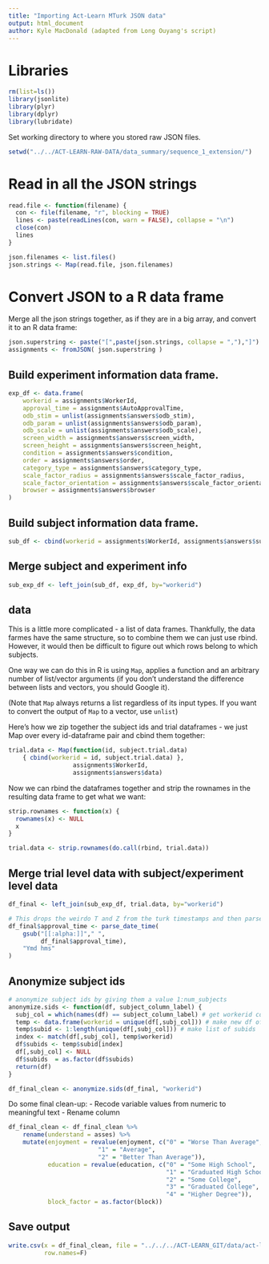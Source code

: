 ```yaml
---
title: "Importing Act-Learn MTurk JSON data"
output: html_document
author: Kyle MacDonald (adapted from Long Ouyang's script)
---
```


# Libraries

```r
rm(list=ls())
library(jsonlite)
library(plyr)
library(dplyr)
library(lubridate)
```

Set working directory to where you stored raw JSON files.

```r
setwd("../../ACT-LEARN-RAW-DATA/data_summary/sequence_1_extension/")
```

# Read in all the JSON strings

```r
read.file <- function(filename) {
  con <- file(filename, "r", blocking = TRUE)
  lines <- paste(readLines(con, warn = FALSE), collapse = "\n")
  close(con)
  lines
}

json.filenames <- list.files()
json.strings <- Map(read.file, json.filenames)
```

# Convert JSON to a R data frame

Merge all the json strings together, as if they are in a big array, and convert it to an R data frame:

```r
json.superstring <- paste("[",paste(json.strings, collapse = ","),"]")
assignments <- fromJSON( json.superstring )
```

## Build experiment information data frame.

```r
exp_df <- data.frame(
    workerid = assignments$WorkerId, 
    approval_time = assignments$AutoApprovalTime,
    odb_stim = unlist(assignments$answers$odb_stim),
    odb_param = unlist(assignments$answers$odb_param),
    odb_scale = unlist(assignments$answers$odb_scale),
    screen_width = assignments$answers$screen_width,
    screen_height = assignments$answers$screen_height,
    condition = assignments$answers$condition,
    order = assignments$answers$order,
    category_type = assignments$answers$category_type,
    scale_factor_radius = assignments$answers$scale_factor_radius,
    scale_factor_orientation = assignments$answers$scale_factor_orientation,
    browser = assignments$answers$browser
)
```

## Build subject information data frame.

```r
sub_df <- cbind(workerid = assignments$WorkerId, assignments$answers$subj_data)
```

## Merge subject and experiment info

```r
sub_exp_df <- left_join(sub_df, exp_df, by="workerid")
```

## data

This is a little more complicated - a list of data frames. Thankfully, the data farmes have the same structure, so to combine them we can just use rbind. However, it would then be difficult to figure out which rows belong to which subjects.

One way we can do this in R is using `Map`, applies a function and an arbitrary number of list/vector arguments (if you don't understand the difference between lists and vectors, you should Google it).

(Note that `Map` always returns a list regardless of its input types. If you want to convert the output of `Map` to a vector, use `unlist`)

Here's how we zip together the subject ids and trial dataframes - we just Map over every id-dataframe pair and cbind them together:

```r
trial.data <- Map(function(id, subject.trial.data) 
    { cbind(workerid = id, subject.trial.data) },
                  assignments$WorkerId,
                  assignments$answers$data)
```

Now we can rbind the dataframes together and strip the rownames in the resulting data frame to get what we want:

```r
strip.rownames <- function(x) {
  rownames(x) <- NULL
  x
}

trial.data <- strip.rownames(do.call(rbind, trial.data))
```

## Merge trial level data with subject/experiment level data

```r
df_final <- left_join(sub_exp_df, trial.data, by="workerid")
```


```r
# This drops the weirdo T and Z from the turk timestamps and then parses them into seconds time 0 (some UTC standard)
df_final$approval_time <- parse_date_time(
    gsub("[[:alpha:]]"," ", 
         df_final$approval_time),
    "Ymd hms"
)
```

## Anonymize subject ids

```r
# anonymize subject ids by giving them a value 1:num_subjects
anonymize.sids <- function(df, subject_column_label) {
  subj_col = which(names(df) == subject_column_label) # get workerid column index
  temp <- data.frame(workerid = unique(df[,subj_col])) # make new df of unique workerids
  temp$subid <- 1:length(unique(df[,subj_col])) # make list of subids
  index <- match(df[,subj_col], temp$workerid) 
  df$subids <- temp$subid[index]
  df[,subj_col] <- NULL 
  df$subids  = as.factor(df$subids)
  return(df)
}

df_final_clean <- anonymize.sids(df_final, "workerid")
```

Do some final clean-up:
- Recode variable values from numeric to meaningful text
- Rename column 

```r
df_final_clean <- df_final_clean %>%
    rename(understand = asses) %>%
    mutate(enjoyment = revalue(enjoyment, c("0" = "Worse Than Average",
                         "1" = "Average",
                         "2" = "Better Than Average")),
           education = revalue(education, c("0" = "Some High School",
                                            "1" = "Graduated High School",
                                            "2" = "Some College",
                                            "3" = "Graduated College",
                                            "4" = "Higher Degree")),
           block_factor = as.factor(block))
```

## Save output 

```r
write.csv(x = df_final_clean, file = "../../../ACT-LEARN_GIT/data/act-learn-sequence-1.csv",
          row.names=F)
```

